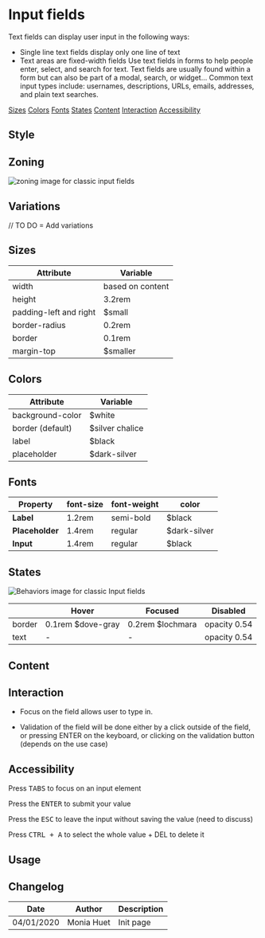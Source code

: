 

<Meta title="Guidelines|Components/Input fields" />

# Input fields

Text fields can display user input in the following ways:
- Single line text fields display only one line of text
- Text areas are fixed-width fields
Use text fields in forms to help people enter, select, and search for text. 
Text fields are usually found within a form but can also be part of a modal, search, or widget… 
Common text input types include: usernames, descriptions, URLs, emails, addresses, and plain text searches.

<Row>
	<Col centered="all">
		<a href="#sizes">Sizes</a>
	</Col>
	<Col centered="all">
		<a href="#colors">Colors</a>
	</Col>
	<Col centered="all">
		<a href="#fonts">Fonts</a>
	</Col>
	<Col centered="all">
		<a href="#states">States</a>
	</Col>
	<Col centered="all">
		<a href="#content">Content</a>
	</Col>
	<Col centered="all">
		<a href="#interaction">Interaction</a>
	</Col>
	<Col centered="all">
		<a href="#accessibility">Accessibility</a>
	</Col>
</Row>

## Style

## Zoning

<img src={InputZoning} alt="zoning image for classic input fields" className="full" class="full" />

## Variations

// TO DO = Add variations

## Sizes <a id="sizes" />

| Attribute                      | Variable          |
| ------------------------------ | ----------------- |
| width                          | based on content  |
| height    			    	 | 3.2rem            |
| padding-left and right         | $small            |
| border-radius                  | 0.2rem            |
| border                         | 0.1rem            |
| margin-top                     | $smaller          |


## Colors <a id="colors" />

| Attribute                      | Variable                            |
| ------------------------------ | ----------------------------------- |
| background-color               | $white                              |
| border (default)               | $silver chalice                     |
| label                          | $black                              |
| placeholder                    | $dark-silver                        |


## Fonts <a id="fonts" />

| Property       | font-size | font-weight | color |
|----------------|-----------|-------------|-------|
| **Label**      | 1.2rem    |semi-bold    |$black |
| **Placeholder**| 1.4rem    |regular      |$dark-silver |
| **Input**      | 1.4rem    |regular      |$black |


## States <a id="states" />

<img src={InputBehaviors} alt="Behaviors image for classic Input fields" className="full" class="full" />

|                      | **Hover**           | **Focused**       | **Disabled**     |
| -------------------- | ------------------- | ----------------- | ---------------- |
| border               | 0.1rem $dove-gray   | 0.2rem $lochmara  | opacity 0.54     |
| text                 | -                   | -                 | opacity 0.54     |



## Content <a id="content" />

## Interaction <a id="interaction" />

* Focus on the field allows user to type in.
- Validation of the field will be done either by a click outside of the field, or pressing ENTER on the keyboard, or clicking on the validation button (depends on the use case)


## Accessibility <a id="accessibility" />

Press <kbd>TABS</kbd> to focus on an input element

Press the <kbd>ENTER</kbd> to submit your value

Press the <kbd>ESC</kbd> to leave the input without saving the value (need to discuss)

Press <kbd>CTRL + A</kbd> to select the whole value + DEL to delete it

## Usage <a id="usage" />



## Changelog

| Date       | Author | Description |
| ---------- | ------ | ----------- |
| 04/01/2020 | Monia Huet  | Init page   |
